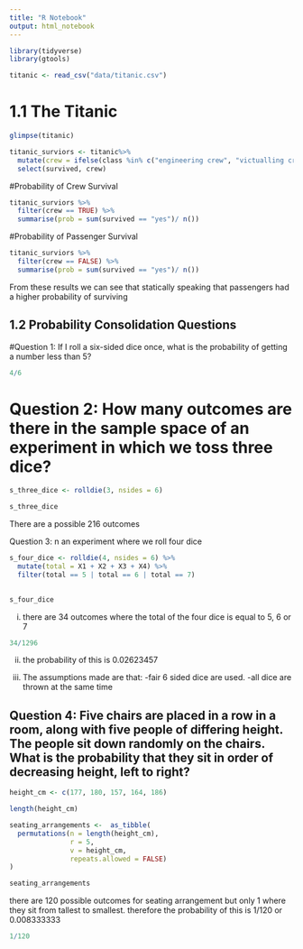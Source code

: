 ```yaml
---
title: "R Notebook"
output: html_notebook
---
```


```r
library(tidyverse)
library(gtools)
```

```r
titanic <- read_csv("data/titanic.csv")
```
# 1.1 The Titanic
```r
glimpse(titanic)
```
```r
titanic_surviors <- titanic%>% 
  mutate(crew = ifelse(class %in% c("engineering crew", "victualling crew" ,"restaurant staff", "deck crew"),TRUE, FALSE)) %>% 
  select(survived, crew)
```

#Probability of Crew Survival
```r
titanic_surviors %>% 
  filter(crew == TRUE) %>% 
  summarise(prob = sum(survived == "yes")/ n())
```

#Probability of Passenger Survival
```r
titanic_surviors %>% 
  filter(crew == FALSE) %>% 
  summarise(prob = sum(survived == "yes")/ n())
```
From these results we can see that statically speaking that passengers had a higher probability of surviving

## 1.2 Probability Consolidation Questions

#Question 1: If I roll a six-sided dice once, what is the probability of getting a number less than 5?
```r
4/6
```

# Question 2: How many outcomes are there in the sample space of an experiment in which we toss three dice?
```r
s_three_dice <- rolldie(3, nsides = 6)

s_three_dice
```
There are a possible 216 outcomes

Question 3: n an experiment where we roll four dice

```r
s_four_dice <- rolldie(4, nsides = 6) %>% 
  mutate(total = X1 + X2 + X3 + X4) %>% 
  filter(total == 5 | total == 6 | total == 7)
  

s_four_dice 
```
i) there are 34 outcomes where the total of the four dice is equal to 5, 6 or 7

```r
34/1296
```
 ii) the probability of this is 0.02623457
 
 iii) The assumptions made are that: 
 -fair 6 sided dice are used. 
 -all dice are thrown at the same time

## Question 4: Five chairs are placed in a row in a room, along with five people of differing height. The people sit down randomly on the chairs. What is the probability that they sit in order of decreasing height, left to right?

```r
height_cm <- c(177, 180, 157, 164, 186)

length(height_cm)

seating_arrangements <-  as_tibble(
  permutations(n = length(height_cm),
               r = 5,
               v = height_cm,
               repeats.allowed = FALSE)
)

seating_arrangements
```

there are 120 possible outcomes for seating arrangement but only 1 where they sit from tallest to smallest. therefore the probability of this is 1/120 or 0.008333333

```r
1/120
```

